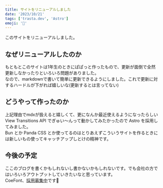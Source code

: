 ```yaml
---
title: サイトをリニューアルしました
date: '2023/10/21'
tags: ['trasta.dev', 'Astro']
emoji: '🎉'
---
```


このサイトをリニューアルしました。

## なぜリニューアルしたのか

もともとこのサイトは1年生のときにぱぱっと作ったもので、更新が面倒で全然更新しなかったりといろいろ問題がありました。  
なので、markdownで書いて簡単に更新できるようにしました。これで更新に対するハードルが下がれば嬉しいな(更新するとは言ってない)

## どうやって作ったのか

上記理由でmdxが扱えると嬉しくて、更になんか最近使えるようになったらしい View Transitions API でぎゅい～んって動かしてみたかったので Astro を採用してみました。  
Bun とか Panda CSS とか使ってるのはとりあえずこういうサイトを作るときには新しいもの使ってキャッチアップしとけの精神です。

## 今後の予定

ここのブログを書くかもしれないし書かないかもしれないです。でも会社の方ではいろいろアウトプットしていきたいなと思っています。  
CoeFont、[採用募集中](https://coefont.com/Recruit)です👀
